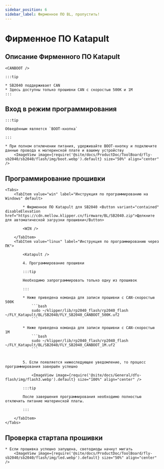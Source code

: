 ```yaml
---
sidebar_position: 6
sidebar_label: Фирменное ПО BL, пропустить!
---
```







# Фирменное ПО Katapult

## Описание Фирменного ПО Katapult

    <CANBOOT />

    :::tip

    * SB2040 поддерживает CAN
    * Здесь доступны только прошивки CAN с скоростью 500K и 1M
    :::

## Вход в режим программирования

    :::tip

    Обведённым является `BOOT-кнопка`

    :::

    * При полном отключении питания, удерживайте BOOT-кнопку и подключите данные провода к материнской плате и вашему устройству
        <ImageView image={require('@site/docs/ProductDoc/ToolBoard/fly-sb2040/sb2040/flash/img/boot.webp').default} size="50%" align="center" />

## Программирование прошивки
    <Tabs>
        <TabItem value="win" label="Инструкция по программированию на Windows" default>

            * Фирменное ПО Katapult для SB2040 <Button variant="contained" disableElevation href="https://cdn.mellow.klipper.cn/firmware/BL/SB2040.zip">Щелкните для автоматической загрузки прошивки</Button>

            <WIN />
            
        </TabItem>
        <TabItem value="linux" label="Инструкция по программированию через ПК">

            <Katapult />

            4. Программирование прошивки

            :::tip

            Необходимо запрограммировать только одну из прошивок

            :::

            * Ниже приведена команда для записи прошивки с CAN-скоростью 500K
                ```bash
                sudo ~/klipper/lib/rp2040_flash/rp2040_flash ~/FLY_Katapult/BL/SB2040/FLY_SB2040_CANBOOT_500K.uf2
                ```
                       
            * Ниже приведена команда для записи прошивки с CAN-скоростью 1M
                ```bash
                sudo ~/klipper/lib/rp2040_flash/rp2040_flash ~/FLY_Katapult/BL/SB2040/FLY_SB2040_CANBOOT_1M.uf2
                ```


            5. Если появляется нижеследующее уведомление, то процесс программирования завершён успешно

                <ImageView image={require('@site/docs/General/dfu-flash/img/flash3.webp').default} size="100%" align="center" />

            :::tip

            После завершения программирования необходимо полностью отключить питание материнской платы.

            :::

        </TabItem>
    </Tabs>

## Проверка стартапа прошивки

    * Если прошивка успешно запущена, светодиоды начнут мигать
        <ImageView image={require('@site/docs/ProductDoc/ToolBoard/fly-sb2040/sb2040/flash/img/led.webp').default} size="50%" align="center" />
